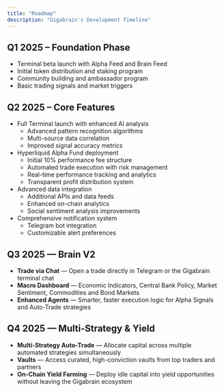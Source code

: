 ```yaml
---
title: "Roadmap"
description: "Gigabrain's Development Timeline"
---
```


## Q1 2025 – Foundation Phase

- Terminal beta launch with Alpha Feed and Brain Feed
- Initial token distribution and staking program
- Community building and ambassador program
- Basic trading signals and market triggers

## Q2 2025 – Core Features

- Full Terminal launch with enhanced AI analysis
  - Advanced pattern recognition algorithms
  - Multi-source data correlation
  - Improved signal accuracy metrics
- Hyperliquid Alpha Fund deployment
  - Initial 10% performance fee structure
  - Automated trade execution with risk management
  - Real-time performance tracking and analytics
  - Transparent profit distribution system
- Advanced data integration
  - Additional APIs and data feeds
  - Enhanced on-chain analytics
  - Social sentiment analysis improvements
- Comprehensive notification system
  - Telegram bot integration
  - Customizable alert preferences

## Q3 2025 — Brain V2

- **Trade via Chat** — Open a trade directly in Telegram or the Gigabrain terminal chat
- **Macro Dashboard** — Economic Indicators, Central Bank Policy, Market Sentiment, Commodities and Bond Markets
- **Enhanced Agents** — Smarter, faster execution logic for Alpha Signals and Auto-Trade strategies

## Q4 2025 — Multi-Strategy & Yield

- **Multi-Strategy Auto-Trade** — Allocate capital across multiple automated strategies simultaneously
- **Vaults** — Access curated, high-conviction vaults from top traders and partners
- **On-Chain Yield Farming** — Deploy idle capital into yield opportunities without leaving the Gigabrain ecosystem